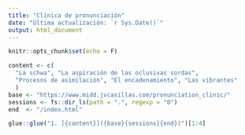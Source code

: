 ```yaml
---
title: "Clínica de pronunciación"
date: "Última actualización: `r Sys.Date()`"
output: html_document
---
```


```r
knitr::opts_chunk$set(echo = F)
```

```r
content <- c(
  "La schwa", "La aspiración de las oclusivas sordas", 
  "Procesos de asimilación", "El encadenamiento", "Las vibrantes"
  )
base <- "https://www.midd.jvcasillas.com/pronunciation_clinic/"
sessions <- fs::dir_ls(path = ".", regexp = "0")
end  <- "/index.html"

glue::glue("1. [{content}]({base}{sessions}{end})")[1:4]
```
